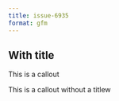 ```yaml
---
title: issue-6935
format: gfm
---
```


::: {.callout-note}

## With title

This is a callout

:::


::: {.callout-important}

This is a callout without a titlew

:::
